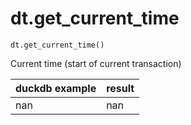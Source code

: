 # dt.get_current_time { #duckops.dt.get_current_time }

`dt.get_current_time()`

Current time (start of current transaction)

| duckdb example | result |
| -------------- | ------ |
| nan | nan |
